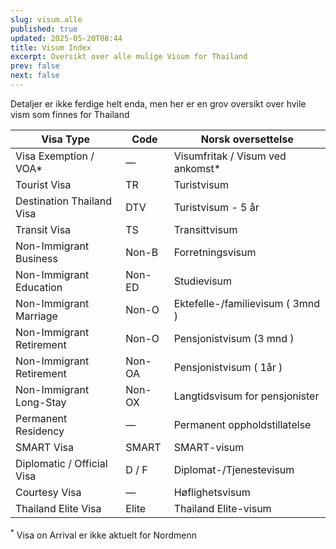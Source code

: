 ```yaml
---
slug: visum.alle
published: true
updated: 2025-05-20T08:44
title: Visum Index
excerpt: Oversikt over alle mulige Visum for Thailand
prev: false
next: false
---
```


Detaljer er ikke ferdige helt enda, men her er en grov oversikt over hvile vism som finnes for Thailand

| **Visa Type**               | **Code**    | **Norsk oversettelse**             |
|----------------------------|-------------|------------------------------------|
| Visa Exemption / VOA*       | —           | Visumfritak / Visum ved ankomst*   |
| Tourist Visa               | TR          | Turistvisum                        |
| Destination Thailand Visa  | DTV           | Turistvisum - 5 år                       |
| Transit Visa               | TS          | Transittvisum                      |
| Non-Immigrant Business     | Non-B       | Forretningsvisum                   |
| Non-Immigrant Education    | Non-ED      | Studievisum                        |
| Non-Immigrant Marriage     | Non-O       | Ektefelle-/familievisum ( 3mnd )          |
| Non-Immigrant Retirement   | Non-O      | Pensjonistvisum    (3 mnd )                |
| Non-Immigrant Retirement   | Non-OA      | Pensjonistvisum    ( 1år )                |
| Non-Immigrant Long-Stay    | Non-OX      | Langtidsvisum for pensjonister     |
| Permanent Residency        | —           | Permanent oppholdstillatelse      |
| SMART Visa                 | SMART       | SMART-visum                        |
| Diplomatic / Official Visa | D / F       | Diplomat-/Tjenestevisum           |
| Courtesy Visa              | —           | Høflighetsvisum                    |
| Thailand Elite Visa    | Elite       | Thailand Elite-visum              |

<sup>*</sup> Visa on Arrival er ikke aktuelt for Nordmenn